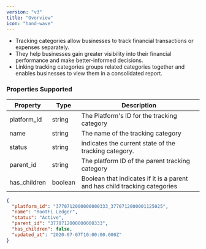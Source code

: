 ```yaml
---
version: "v3"
title: "Overview"
icon: "hand-wave"
---
```


- Tracking categories allow businesses to track financial transactions or expenses separately.
- They help businesses gain greater visibility into their financial performance and make better-informed decisions.
- Linking tracking categories groups related categories together and enables businesses to view them in a consolidated report.

### Properties Supported

| Property     | Type    | Description                                                                |
| ------------ | ------- | -------------------------------------------------------------------------- |
| platform_id  | string  | The Platform's ID for the tracking category                                |
| name         | string  | The name of the tracking category                                          |
| status       | string  | indicates the current state of the tracking category.                      |
| parent_id    | string  | The platform ID of the parent tracking category                            |
| has_children | boolean | Boolean that indicates if it is a parent and has child tracking categories |

<ResponseExample name="The Tracking Categories Object" >

```json The Tracking Categories Response Object
{
  "platform_id": "3770712000000000333_3770712000001125025",
  "name": "RootFi Ledger",
  "status": "Active",
  "parent_id": "3770712000000000333",
  "has_children": false,
  "updated_at": "2020-07-07T10:00:00.000Z"
}
```

</ResponseExample>
